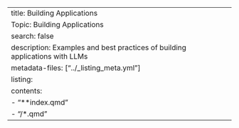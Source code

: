 ---
title: Building Applications
Topic: Building Applications
search: false
description: Examples and best practices of building applications with LLMs
metadata-files: ["../_listing_meta.yml"]
listing:
  contents:
   - "**index.qmd"
   - "/*.qmd"
---